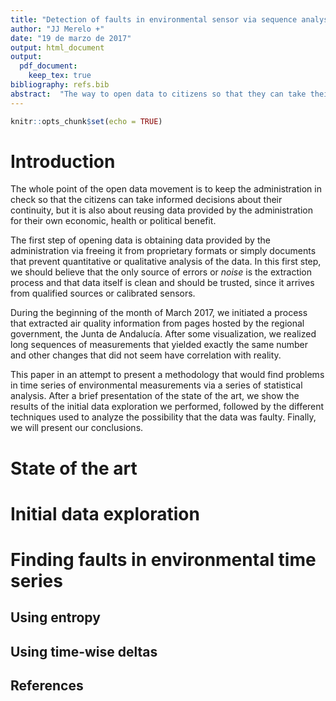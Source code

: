 ```yaml
---
title: "Detection of faults in environmental sensor via sequence analysis"
author: "JJ Merelo +"
date: "19 de marzo de 2017"
output: html_document
output:
  pdf_document:
    keep_tex: true
bibliography: refs.bib
abstract:  "The way to open data to citizens so that they can take their own decisions as well as create applications and studies based on it goes through ensuring that the data can be trusted. After a hackathon where we studied the environmental sensors in the city of Granada, we found oddities in the data sequences. In this paper we present several methods to study those oddities or possible faults that could eventually be used to invalidate data provided by smart city or other sensors"
---
```


```r
knitr::opts_chunk$set(echo = TRUE)
```

# Introduction

The whole point of the open data movement is to keep the
administration in check so that the citizens can take informed
decisions about their continuity, but it is also about reusing data
provided by the administration for their own economic, health or
political benefit.

The first step of opening data is obtaining data provided by the
administration via freeing it from proprietary formats or simply
documents that prevent quantitative or qualitative analysis of the
data. In this first step, we should believe that the only source of
errors or *noise* is the extraction process and that data itself is
clean and should be trusted, since it arrives from qualified sources
or calibrated sensors.

During the beginning of the month of March 2017, we initiated a
process that extracted air quality information from pages hosted by
the regional government, the Junta de Andalucía. After some
visualization, we realized long sequences of measurements that yielded
exactly the same number and other changes that did not seem have
correlation with reality.

This paper in an attempt to present a methodology that would find
problems in time series of environmental measurements via a series of
statistical analysis. After a brief presentation of the state of the
art, we show the results of the initial data exploration we performed,
followed by the different techniques used to analyze the possibility
that the data was faulty. Finally, we will present our conclusions.

# State of the art

# Initial data exploration

# Finding faults in environmental time series

## Using entropy

## Using time-wise deltas


## References
